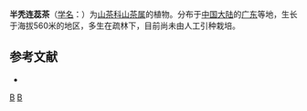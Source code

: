 {{Speciesbox 
| taxon = Camellia subglabra
| authority =  Chang
}}

'''半秃连蕊茶'''（[[学名|学名]]：{{lang|la|''Camellia subglabra''}}）为[[山茶科|山茶科]][[山茶属|山茶属]]的植物。分布于[[中国大陆|中国大陆]]的[[广东|广东]]等地，生长于海拔560米的地区，多生在疏林下，目前尚未由人工引种栽培。

== 参考文献 ==
<div class="references-small">
* {{cite web| url =http://www.bioinfo.cn/db05/KmzwSpecies.php?action=view&id=29094| title =半秃连蕊茶| work =《中国高等植物数据库全库》| publisher =中国科学院微生物研究所| author =昆明植物研究所| accessdate =2009-02-26| deadurl =yes| archiveurl =https://web.archive.org/web/20160305005616/http://www.bioinfo.cn/db05/KmzwSpecies.php?action=view&id=29094| archivedate =2016-03-05}}
</div>
{{Taxonbar|from=Q10905252}}

[[Category:山茶属|B]]
[[Category:广东植物|B]]